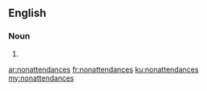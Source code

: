 ==English==

===Noun===
{{head|en|plural}}

# {{plural of|nonattendance|lang=en|nocat=1}}

[[ar:nonattendances]]
[[fr:nonattendances]]
[[ku:nonattendances]]
[[my:nonattendances]]